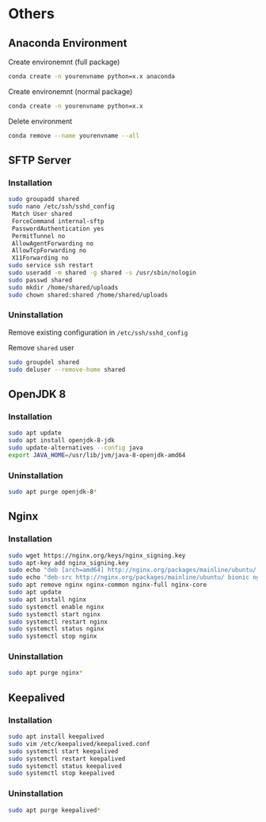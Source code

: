 # Others

## Anaconda Environment

Create environemnt (full package)

```bash
conda create -n yourenvname python=x.x anaconda
```

Create environemnt (normal package)

```bash
conda create -n yourenvname python=x.x
```

Delete environment

```bash
conda remove --name yourenvname --all
```

## SFTP Server

### Installation

```bash
sudo groupadd shared
sudo nano /etc/ssh/sshd_config
 Match User shared
 ForceCommand internal-sftp
 PasswordAuthentication yes
 PermitTunnel no
 AllowAgentForwarding no
 AllowTcpForwarding no
 X11Forwarding no
sudo service ssh restart
sudo useradd -m shared -g shared -s /usr/sbin/nologin
sudo passwd shared
sudo mkdir /home/shared/uploads
sudo chown shared:shared /home/shared/uploads
```

### Uninstallation

Remove existing configuration in `/etc/ssh/sshd_config`

Remove `shared` user

```bash
sudo groupdel shared
sudo deluser --remove-home shared
```

## OpenJDK 8

### Installation

```bash
sudo apt update
sudo apt install openjdk-8-jdk
sudo update-alternatives --config java
export JAVA_HOME=/usr/lib/jvm/java-8-openjdk-amd64
```

### Uninstallation

```bash
sudo apt purge openjdk-8*
```

## Nginx

### Installation

```bash
sudo wget https://nginx.org/keys/nginx_signing.key
sudo apt-key add nginx_signing.key
sudo echo "deb [arch=amd64] http://nginx.org/packages/mainline/ubuntu/ bionic nginx" | sudo tee -a /etc/apt/sources.list.d/nginx.list
sudo echo "deb-src http://nginx.org/packages/mainline/ubuntu/ bionic nginx" | sudo tee -a /etc/apt/sources.list.d/nginx.list
sudo apt remove nginx nginx-common nginx-full nginx-core
sudo apt update
sudo apt install nginx
sudo systemctl enable nginx
sudo systemctl start nginx
sudo systemctl restart nginx
sudo systemctl status nginx
sudo systemctl stop nginx
```

### Uninstallation

```bash
sudo apt purge nginx*
```

## Keepalived

### Installation

```bash
sudo apt install keepalived
sudo vim /etc/keepalived/keepalived.conf
sudo systemctl start keepalived
sudo systemctl restart keepalived
sudo systemctl status keepalived
sudo systemctl stop keepalived
```

### Uninstallation

```bash
sudo apt purge keepalived*
```
